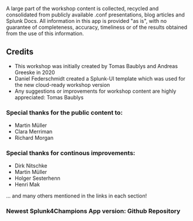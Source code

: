 
A large part of the workshop content is collected, recycled and consolidated from publicly available .conf 
presentations, blog articles and Splunk Docs.  All information in this app is provided "as is", with no guarantee of completeness, accuracy, 
timeliness or of the results obtained from the use of this information.

## Credits

* This workshop was initially created by  <Link to="https://www.linkedin.com/in/baublys/" openInNewContext>Tomas Baublys</Link> and <Link to="https://www.linkedin.com/in/andreas-g-5536ba1a0/" openInNewContext>Andreas Greeske</Link> in 2020
* <Link to="https://www.linkedin.com/in/dfederschmidt/" openInNewContext>Daniel Federschmidt</Link> created a Splunk-UI template which was used for the new  cloud-ready workshop version
* Any suggestions or improvements for workshop content are highly appreciated: <Link to="mailto:tbaublys@splunk.com" openInNewContext>Tomas Baublys</Link>


### Special thanks for the public content to:
*  <Link to="https://www.linkedin.com/in/martin-m%C3%BCller-749890143/" openInNewContext>Martin Müller </Link>
*  <Link to="https://www.linkedin.com/in/clara-merriman/" openInNewContext>Clara Merriman </Link>
*  <Link to="https://www.linkedin.com/in/richardmorgan1972/" openInNewContext>Richard Morgan</Link>

### Special thanks for continous improvements: 
*  <Link to="https://www.linkedin.com/in/dirknitschke/" openInNewContext>Dirk Nitschke</Link> 
*  <Link to="https://www.linkedin.com/in/martin-m%C3%BCller-749890143/" openInNewContext>Martin Müller</Link>
*  <Link to="https://www.linkedin.com/in/holgersesterhenn/" openInNewContext>Holger Sesterhenn</Link>
*  <Link to="https://de.linkedin.com/in/henri-mak-a315271" openInNewContext>Henri Mak</Link>


...
and many others mentioned in the links in each section! 
### Newest Splunk4Champions App version: <Link to="https://github.com/bautt/splunk4champions2" openInNewContext>Github Repository </Link>

